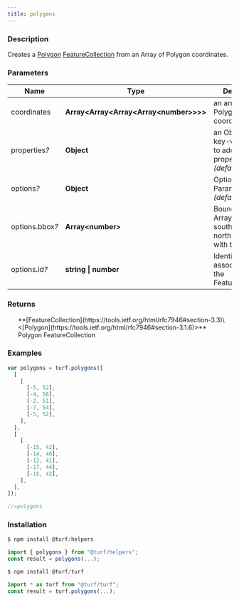 ```yaml
---
title: polygons
---
```



### Description

Creates a [Polygon](https://tools.ietf.org/html/rfc7946#section-3.1.6) [FeatureCollection](https://tools.ietf.org/html/rfc7946#section-3.3) from an Array of Polygon coordinates.

### Parameters

| Name                 | Type                                       | Description                                                               |
| -------------------- | ------------------------------------------ | ------------------------------------------------------------------------- |
| coordinates          | **Array\<Array\<Array\<Array\<number>>>>** | an array of Polygon coordinates                                           |
| properties<i>?</i>   | **Object**                                 | an Object of key-value pairs to add as properties _(default \{})_         |
| options<i>?</i>      | **Object**                                 | Optional Parameters _(default \{})_                                       |
| options.bbox<i>?</i> | **Array\<number>**                         | Bounding Box Array [west, south, east, north] associated with the Feature |
| options.id<i>?</i>   | **string \| number**                       | Identifier associated with the FeatureCollection                          |

### Returns

<ul>
  **[FeatureCollection](https://tools.ietf.org/html/rfc7946#section-3.3)\<[Polygon](https://tools.ietf.org/html/rfc7946#section-3.1.6)>** Polygon FeatureCollection

</ul>

### Examples

```javascript
var polygons = turf.polygons([
  [
    [
      [-5, 52],
      [-4, 56],
      [-2, 51],
      [-7, 54],
      [-5, 52],
    ],
  ],
  [
    [
      [-15, 42],
      [-14, 46],
      [-12, 41],
      [-17, 44],
      [-15, 42],
    ],
  ],
]);

//=polygons
```

### Installation

```javascript
$ npm install @turf/helpers

import { polygons } from "@turf/helpers";
const result = polygons(...);
```

```javascript
$ npm install @turf/turf

import * as turf from "@turf/turf";
const result = turf.polygons(...);
```
